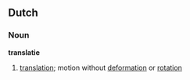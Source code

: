 ==Dutch==
===Noun===
'''translatie'''
#[[translation]]; motion without [[deformation]] or [[rotation]]